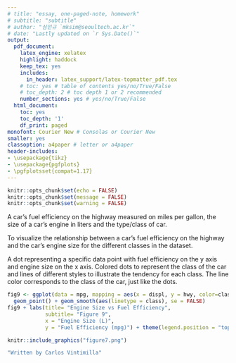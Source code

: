---
# title: "essay, one-paged-note, homework"
# subtitle: "subtitle"
# author: "심민규 `mksim@seoultech.ac.kr`"
# date: "Lastly updated on `r Sys.Date()`"
output:
  pdf_document:
    latex_engine: xelatex
    highlight: haddock
    keep_tex: yes
    includes:
      in_header: latex_support/latex-topmatter_pdf.tex
    # toc: yes # table of contents yes/no/True/False
    # toc_depth: 2 # toc depth 1 or 2 recommended
    number_sections: yes # yes/no/True/False
  html_document:
    toc: yes
    toc_depth: '1'
    df_print: paged
monofont: Courier New # Consolas or Courier New
smaller: yes
classoption: a4paper # letter or a4paper
header-includes:
- \usepackage{tikz}
- \usepackage{pgfplots}
- \pgfplotsset{compat=1.17}
---

```{r setup, include=FALSE}
knitr::opts_chunk$set(echo = FALSE)
knitr::opts_chunk$set(message = FALSE)
knitr::opts_chunk$set(warning = FALSE)
```

<!-- \begin{center} -->
<!-- \vspace{100pt} -->
<!-- \includegraphics[height=0.3in]{latex_support/logo_ds.png}  -->
<!-- \end{center} -->

\begin{center}
\begin{large}
\textbf{Assignment 7}
\end{large}
\end{center}

\textbf{1. Analyze Fig.9 in terms of the three step framework.}

\textbf{What}

A car's fuel efficiency on the highway measured on miles per gallon, the size of a car's engine in liters and the type/class of car.

\textbf{Why} 

To visualize the relationship between a car's fuel efficiency on the highway and the car's engine size for the different classes in the dataset.

\textbf{How} 

A dot representing a specific data point with fuel efficiency on the y axis and engine size on the x axis. Colored dots to represent the class of the car and lines of different styles to illustrate the tendency for each class. The line color corresponds to the class of the car, just like the dots.

```{r, eval=FALSE, echo=TRUE}
fig9 <- ggplot(data = mpg, mapping = aes(x = displ, y = hwy, color=class)) +
  geom_point() + geom_smooth(aes(linetype = class), se = FALSE)
fig9 + labs(title= "Engine Size vs Fuel Efficiency", 
            subtitle= "Figure 9",
            x = "Engine Size (L)",
            y = "Fuel Efficiency (mpg)") + theme(legend.position = "top")
```  
```{r, out.height="100%", out.width="100%", fig.align="center"}
knitr::include_graphics("figure7.png")
``` 








\newpage

```{r, echo=TRUE, results='hide'}
"Written by Carlos Vintimilla"
```


